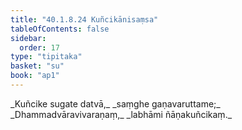 ```yaml
---
title: "40.1.8.24 Kuñcikānisaṃsa"
tableOfContents: false
sidebar:
  order: 17
type: "tipitaka"
basket: "su"
book: "ap1"
---
```



<DynamicBreadcrumb />

<Division number="154" book="ap1">

<Paragraph number="4451" type="verses" book="ap1">
_Kuñcike sugate datvā,_  
_saṃghe gaṇavaruttame;_  
_Dhammadvāravivaraṇaṃ,_  
_labhāmi ñāṇakuñcikaṃ._
</Paragraph>
</Division>